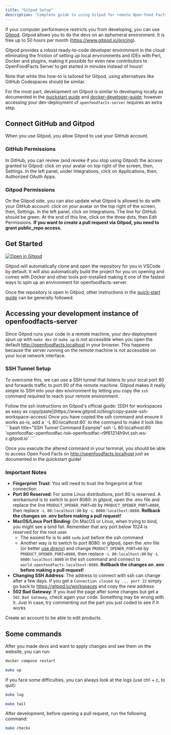 ```yaml
---
title: "Gitpod Setup"
description: "Complete guide to using Gitpod for remote Open Food Facts development with cloud-based environments and SSH tunneling for local access."
---
```



If your computer performance restricts you from developing, you can use [Gitpod](https://gitpod.io). Gitpod allows you to do the devs on an ephemeral environment. It is free up to 50 hours per month (https://www.gitpod.io/pricing).

Gitpod provides a robust ready-to-code developer environment in the cloud eliminating the friction of setting up local environments and IDEs with Perl, Docker and plugins, making it possible for even new contributors to OpenFoodFacts Server to get started in minutes instead of hours!

<Callout type="info" title="Alternatives">
  Note that while this how-to is tailored for Gitpod, using alternatives like GitHub Codespaces should be similar.
</Callout>

For the most part, development on Gitpod is similar to developing locally as documented in the [quickstart guide](how-to-quick-start-guide.mdx) and [docker-developer-guide](how-to-develop-using-docker.mdx); however accessing your dev-deployment of `openfoodfacts-server` requires an extra step.

## Connect GitHub and Gitpod

When you use Gitpod, you allow Gitpod to use your GitHub account.

### GitHub Permissions

In GitHub, you can review (and revoke if you stop using Gitpod) the access granted to Gitpod: click on your avatar on top right of the screen, then, Settings. In the left panel, under Integrations, click on Applications, then, Authorized OAuth Apps.

### Gitpod Permissions

On the Gitpod side, you can also update what Gitpod is allowed to do with your GitHub account: click on your avatar on the top right of the screen, then, Settings. In the left panel, click on Integrations. The line for GitHub should be green. At the end of this line, click on the three dots, then Edit Permissions. **If you want to create a pull request via Gitpod, you need to grant public_repo access.**

## Get Started

[![Open in Gitpod](https://gitpod.io/button/open-in-gitpod.svg)](https://gitpod.io/#https://github.com/openfoodfacts/openfoodfacts-server/)

<Callout type="info" title="Automatic Setup">
  Gitpod will automatically clone and open the repository for you in VSCode by default. It will also automatically build the project for you on opening and comes with Docker and other tools pre-installed making it one of the fastest ways to spin up an environment for openfoodfacts-server.
</Callout>

Once the repository is open in Gitpod, other instructions in the [quick-start guide](how-to-quick-start-guide.mdx) can be generally followed.

## Accessing your development instance of openfoodfacts-server

Since Gitpod runs your code in a remote machine, your dev-deployment spun up with `make dev` or `make up` is not accessible when you open the default http://openfoodfacts.localhost in your browser. This happens because the server running on the remote machine is not accessible on your local network interface.

### SSH Tunnel Setup

To overcome this, we can use a SSH tunnel that listens to your local port 80 and forwards traffic to port 80 of the remote machine. Gitpod makes it really simple to SSH into your dev environment by letting you copy the `ssh` command required to reach your remote environment.

<Steps>
<Step title="Follow Gitpod's SSH Guide">
Follow the ssh instructions on Gitpod's official guide: [SSH for workspaces as easy as copy/paste](https://www.gitpod.io/blog/copy-paste-ssh-workspace-access)
</Step>
<Step title="Add Local Port Forwarding">
Once you have copied the ssh command and ensure it works as-is, add a `-L 80:localhost:80` to the command to make it look like:
```bash title="SSH Tunnel Command Example"
ssh -L 80:localhost:80 'openfoodfac-openfoodfac-tok-openfoodfac-r9f61214h9vt.ssh.ws-c.gitpod.io'
```
</Step>
</Steps>

Once you execute the altered command in your terminal, you should be able to access Open Food Facts on http://openfoodfacts.localhost just as documented in the quickstart guide!

### Important Notes

- **Fingerprint Trust**: You will need to trust the fingerprint at first connection
- **Port 80 Reserved**: For some Linux distributions, port 80 is reserved. A workaround is to switch to port 8080: in gitpod, open the .env file and replace the line `PRODUCT_OPENER_PORT=80` by `PRODUCT_OPENER_PORT=8080`, then replace `-L 80:localhost:80` by `-L 8080:localhost:8080`. **Rollback the changes on .env before making a pull request!**
- **MacOS/Linux Port Binding**: On MacOS or Linux, when trying to bind, you might see a bind fail. Remember that any port below 1024 is reserved for the root user.
  - The easiest fix is to add `sudo` just before the ssh command
  - Another way is to switch to port 8080: in gitpod, open the .env file (or better [use direnv](./how-to-use-direnv.mdx)) and change `PRODUCT_OPENER_PORT=80` by `PRODUCT_OPENER_PORT=8080`, then replace `-L 80:localhost:80` by `-L 8080:localhost:8080` in the ssh command and connect to `world.openfoodfacts.localhost:8080`. **Rollback the changes on .env before making a pull request!**
- **Changing SSH Address**: The address to connect with ssh can change after a few days. If you get a `Connection closed by ... port 22` simply go back to https://gitpod.io/workspaces and copy the new address
- **502 Bad Gateway**: If you load the page after some changes but get a `502 Bad Gateway`, check again your code. Something may be wrong with it. Just in case, try commenting out the part you just coded to see if it works

Create an account to be able to edit products.

## Some commands

After you made devs and want to apply changes and see them on the website, you can run:

```bash title="Restart Docker Compose Services"
docker compose restart
```

```bash title="Build and Run Containers"
make up
```

If you face some difficulties, you can always look at the logs (use ctrl + c, to quit):

```bash title="View Docker Compose Logs"
make log
```

```bash title="Tail Application Logs"
make tail
```

After development, before opening a pull request, run the following command:

```bash title="Run Project Checks"
make checks
```
